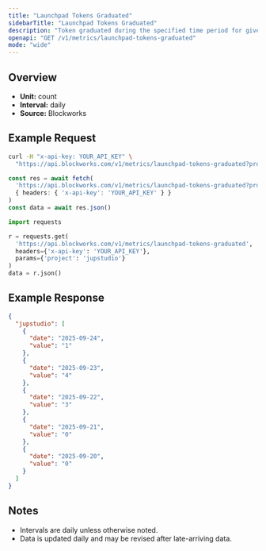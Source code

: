 ```yaml
---
title: "Launchpad Tokens Graduated"
sidebarTitle: "Launchpad Tokens Graduated"
description: "Token graduated during the specified time period for given launchpad."
openapi: "GET /v1/metrics/launchpad-tokens-graduated"
mode: "wide"
---
```


## Overview

- **Unit:** count
- **Interval:** daily
- **Source:** Blockworks

## Example Request

<CodeGroup>

```bash cURL
curl -H "x-api-key: YOUR_API_KEY" \
  "https://api.blockworks.com/v1/metrics/launchpad-tokens-graduated?project=jupstudio"
```

```typescript TypeScript
const res = await fetch(
  'https://api.blockworks.com/v1/metrics/launchpad-tokens-graduated?project=jupstudio',
  { headers: { 'x-api-key': 'YOUR_API_KEY' } }
)
const data = await res.json()
```

```python Python
import requests

r = requests.get(
  'https://api.blockworks.com/v1/metrics/launchpad-tokens-graduated',
  headers={'x-api-key': 'YOUR_API_KEY'},
  params={'project': 'jupstudio'}
)
data = r.json()
```

</CodeGroup>

## Example Response

```json
{
  "jupstudio": [
    {
      "date": "2025-09-24",
      "value": "1"
    },
    {
      "date": "2025-09-23",
      "value": "4"
    },
    {
      "date": "2025-09-22",
      "value": "3"
    },
    {
      "date": "2025-09-21",
      "value": "0"
    },
    {
      "date": "2025-09-20",
      "value": "0"
    }
  ]
}
```

## Notes
- Intervals are daily unless otherwise noted.
- Data is updated daily and may be revised after late-arriving data.